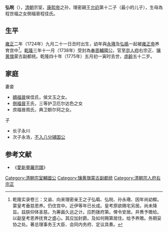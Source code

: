 '''弘晥'''（{{bd|1724年|11月6日|1775年|5月29日|catIdx=H}}），[[清朝|清朝]]宗室，[[康熙帝|康熙帝]]之孙，理密親王[[允礽|允礽]]第十二子（最小的儿子），生母為程世福之女側福晉程佳氏。

==生平==
[[雍正|雍正]]二年（1724年）九月二十一日丑时出生，幼年與[[永璥|永璥]]及[[弘㬙|弘㬙]]一起被[[雍正帝|雍正帝]]养育宫中<ref> 乾隆实录卷三：又谕、向来理密亲王之子弘㬙、弘晥、孙永璥、因年尚幼穉。蒙皇考垂慈恩养。仍住宫中。近伊等年已长成。皇考原欲赐宅另居。尚未降旨。兹朕仰体圣慈。为筹画久远之计。应酌拨府第。俾令安居。并赉予赡给。以副皇考恩养抚育之盛心。其应加封爵。及如何赐第居住。给予养赡。务期妥协之处。著总理事务王大臣、会同内务府、定议具奏。</ref>。[[乾隆|乾隆]]三年十一月（1738年）受封為[[奉恩輔國公|奉恩輔國公]]，官至[[宗人府|宗人府]]右宗正、[[镶黄旗|镶黄旗]]蒙古副都统。乾隆四十年（1775年）五月初一寅时去世，[[虛齡|虛齡]]五十二岁。

==家庭==
;妻妾
*[[嫡福晉|嫡福晉]]侯佳氏，侯文玉之女。
*[[側福晉|側福晉]]王氏，三等护卫厄尔达色之女
*庶福晉周氏，典卫额尔珂之女。
;子
*长子永川
*次子永浩，[[不入八分辅国公|不入八分辅国公]]
==参考文献==
{{reflist}}
*《[[愛新覺羅宗譜|愛新覺羅宗譜]]》
{{清世宗皇室}}
{{清高宗皇室}}
{{DEFAULTSORT:H}}
[[Category:清朝宗室輔國公|Category:清朝宗室輔國公]]
[[Category:镶黄旗蒙古副都统|Category:镶黄旗蒙古副都统]]
[[Category:清朝宗人府右宗正|Category:清朝宗人府右宗正]]